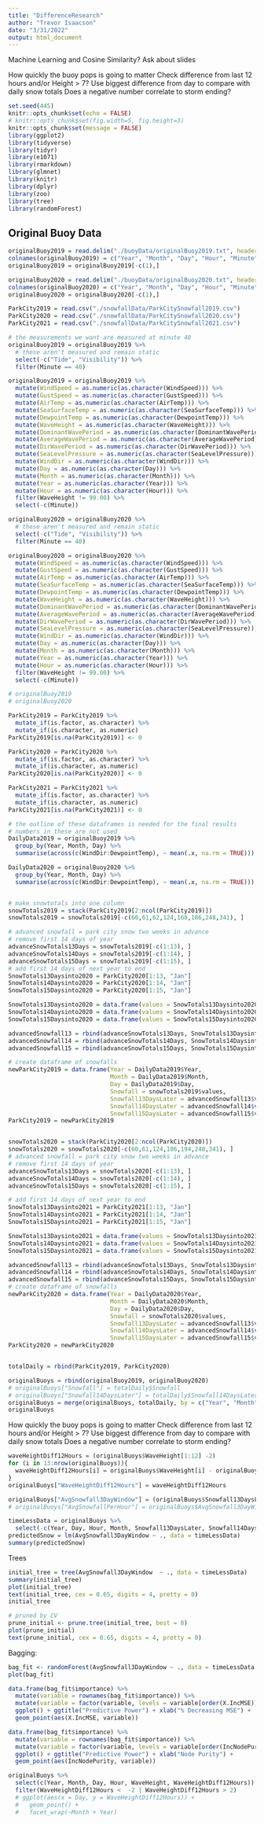 ```yaml
---
title: "DifferenceResearch"
author: "Trevor Isaacson"
date: "3/31/2022"
output: html_document
---
```



Machine Learning and Cosine Similarity? Ask about slides

How quickly the buoy pops is going to matter
Check difference from last 12 hours and/or Height > 7?
  Use biggest difference from day to compare with daily snow totals
  Does a negative number correlate to storm ending? 
  
  
```r
set.seed(445)
knitr::opts_chunk$set(echo = FALSE)
# knitr::opts_chunk$set(fig.width=5, fig.height=3) 
knitr::opts_chunk$set(message = FALSE)
library(ggplot2)
library(tidyverse)
library(tidyr)
library(e1071)
library(rmarkdown)
library(glmnet)
library(knitr)
library(dplyr)
library(zoo)
library(tree)
library(randomForest)
```

## Original Buoy Data
```r
originalBuoy2019 = read.delim("./buoyData/originalBuoy2019.txt", header = FALSE, sep = "")
colnames(originalBuoy2019) = c("Year", "Month", "Day", "Hour", "Minute", "WindDir", "WindSpeed", "GustSpeed", "WaveHeight", "DominantWavePeriod", "AverageWavePeriod", "DirWavePeriod", "SeaLevelPressure", "AirTemp", "SeaSurfaceTemp", "DewpointTemp", "Visibility", "Tide")
originalBuoy2019 = originalBuoy2019[-c(1),]

originalBuoy2020 = read.delim("./buoyData/originalBuoy2020.txt", header = FALSE, sep = "")
colnames(originalBuoy2020) = c("Year", "Month", "Day", "Hour", "Minute", "WindDir", "WindSpeed", "GustSpeed", "WaveHeight", "DominantWavePeriod", "AverageWavePeriod", "DirWavePeriod", "SeaLevelPressure", "AirTemp", "SeaSurfaceTemp", "DewpointTemp", "Visibility", "Tide")
originalBuoy2020 = originalBuoy2020[-c(1),]

ParkCity2019 = read.csv("./snowfallData/ParkCitySnowfall2019.csv")
ParkCity2020 = read.csv("./snowfallData/ParkCitySnowfall2020.csv")
ParkCity2021 = read.csv("./snowfallData/ParkCitySnowfall2021.csv")
```

```r
# the measurements we want are measured at minute 40
originalBuoy2019 = originalBuoy2019 %>%
  # these aren't measured and remain static
  select(-c("Tide", "Visibility")) %>%
  filter(Minute == 40)

originalBuoy2019 = originalBuoy2019 %>%
  mutate(WindSpeed = as.numeric(as.character(WindSpeed))) %>%
  mutate(GustSpeed = as.numeric(as.character(GustSpeed))) %>%
  mutate(AirTemp = as.numeric(as.character(AirTemp))) %>%
  mutate(SeaSurfaceTemp = as.numeric(as.character(SeaSurfaceTemp))) %>%
  mutate(DewpointTemp = as.numeric(as.character(DewpointTemp))) %>%
  mutate(WaveHeight = as.numeric(as.character(WaveHeight))) %>%
  mutate(DominantWavePeriod = as.numeric(as.character(DominantWavePeriod))) %>%
  mutate(AverageWavePeriod = as.numeric(as.character(AverageWavePeriod))) %>%
  mutate(DirWavePeriod = as.numeric(as.character(DirWavePeriod))) %>%
  mutate(SeaLevelPressure = as.numeric(as.character(SeaLevelPressure))) %>%
  mutate(WindDir = as.numeric(as.character(WindDir))) %>%
  mutate(Day = as.numeric(as.character(Day))) %>%
  mutate(Month = as.numeric(as.character(Month))) %>%
  mutate(Year = as.numeric(as.character(Year))) %>%
  mutate(Hour = as.numeric(as.character(Hour))) %>%
  filter(WaveHeight != 99.00) %>%
  select(-c(Minute))

originalBuoy2020 = originalBuoy2020 %>%
  # these aren't measured and remain static
  select(-c("Tide", "Visibility")) %>%
  filter(Minute == 40)

originalBuoy2020 = originalBuoy2020 %>%
  mutate(WindSpeed = as.numeric(as.character(WindSpeed))) %>%
  mutate(GustSpeed = as.numeric(as.character(GustSpeed))) %>%
  mutate(AirTemp = as.numeric(as.character(AirTemp))) %>%
  mutate(SeaSurfaceTemp = as.numeric(as.character(SeaSurfaceTemp))) %>%
  mutate(DewpointTemp = as.numeric(as.character(DewpointTemp))) %>%
  mutate(WaveHeight = as.numeric(as.character(WaveHeight))) %>%
  mutate(DominantWavePeriod = as.numeric(as.character(DominantWavePeriod))) %>%
  mutate(AverageWavePeriod = as.numeric(as.character(AverageWavePeriod))) %>%
  mutate(DirWavePeriod = as.numeric(as.character(DirWavePeriod))) %>%
  mutate(SeaLevelPressure = as.numeric(as.character(SeaLevelPressure))) %>%
  mutate(WindDir = as.numeric(as.character(WindDir))) %>%
  mutate(Day = as.numeric(as.character(Day))) %>%
  mutate(Month = as.numeric(as.character(Month))) %>%
  mutate(Year = as.numeric(as.character(Year))) %>%
  mutate(Hour = as.numeric(as.character(Hour))) %>%
  filter(WaveHeight != 99.00) %>%
  select(-c(Minute))

# originalBuoy2019
# originalBuoy2020

ParkCity2019 = ParkCity2019 %>%
  mutate_if(is.factor, as.character) %>%
  mutate_if(is.character, as.numeric)
ParkCity2019[is.na(ParkCity2019)] <- 0

ParkCity2020 = ParkCity2020 %>%
  mutate_if(is.factor, as.character) %>%
  mutate_if(is.character, as.numeric)
ParkCity2020[is.na(ParkCity2020)] <- 0

ParkCity2021 = ParkCity2021 %>%
  mutate_if(is.factor, as.character) %>%
  mutate_if(is.character, as.numeric)
ParkCity2021[is.na(ParkCity2021)] <- 0
```

```r
# the outline of these dataframes is needed for the final results
# numbers in these are not used
DailyData2019 = originalBuoy2019 %>%
  group_by(Year, Month, Day) %>%
  summarise(across(c(WindDir:DewpointTemp), ~ mean(.x, na.rm = TRUE)))

DailyData2020 = originalBuoy2020 %>%
  group_by(Year, Month, Day) %>%
  summarise(across(c(WindDir:DewpointTemp), ~ mean(.x, na.rm = TRUE)))


# make snowtotals into one column
snowTotals2019 = stack(ParkCity2019[2:ncol(ParkCity2019)])
snowTotals2019 = snowTotals2019[-c(60,61,62,124,168,186,248,341), ]

# advanced snowfall = park city snow two weeks in advance
# remove first 14 days of year
advanceSnowTotals13Days = snowTotals2019[-c(1:13), ]
advanceSnowTotals14Days = snowTotals2019[-c(1:14), ]
advanceSnowTotals15Days = snowTotals2019[-c(1:15), ]
# add first 14 days of next year to end
SnowTotals13Daysinto2020 = ParkCity2020[1:13, "Jan"]
SnowTotals14Daysinto2020 = ParkCity2020[1:14, "Jan"]
SnowTotals15Daysinto2020 = ParkCity2020[1:15, "Jan"]

SnowTotals13Daysinto2020 = data.frame(values = SnowTotals13Daysinto2020, ind = "Jan")
SnowTotals14Daysinto2020 = data.frame(values = SnowTotals14Daysinto2020, ind = "Jan")
SnowTotals15Daysinto2020 = data.frame(values = SnowTotals15Daysinto2020, ind = "Jan")

advancedSnowfall13 = rbind(advanceSnowTotals13Days, SnowTotals13Daysinto2020)
advancedSnowfall14 = rbind(advanceSnowTotals14Days, SnowTotals14Daysinto2020)
advancedSnowfall15 = rbind(advanceSnowTotals15Days, SnowTotals15Daysinto2020)

# create dataframe of snowfalls 
newParkCity2019 = data.frame(Year = DailyData2019$Year,
                             Month = DailyData2019$Month,
                             Day = DailyData2019$Day,
                             Snowfall = snowTotals2019$values,
                             Snowfall13DaysLater = advancedSnowfall13$values,
                             Snowfall14DaysLater = advancedSnowfall14$values,
                             Snowfall15DaysLater = advancedSnowfall15$values)
ParkCity2019 = newParkCity2019


snowTotals2020 = stack(ParkCity2020[2:ncol(ParkCity2020)])
snowTotals2020 = snowTotals2020[-c(60,61,124,186,194,248,341), ]
# advanced snowfall = park city snow two weeks in advance
# remove first 14 days of year
advanceSnowTotals13Days = snowTotals2020[-c(1:13), ]
advanceSnowTotals14Days = snowTotals2020[-c(1:14), ]
advanceSnowTotals15Days = snowTotals2020[-c(1:15), ]

# add first 14 days of next year to end
SnowTotals13Daysinto2021 = ParkCity2021[1:13, "Jan"]
SnowTotals14Daysinto2021 = ParkCity2021[1:14, "Jan"]
SnowTotals15Daysinto2021 = ParkCity2021[1:15, "Jan"]

SnowTotals13Daysinto2021 = data.frame(values = SnowTotals13Daysinto2021, ind = "Jan")
SnowTotals14Daysinto2021 = data.frame(values = SnowTotals14Daysinto2021, ind = "Jan")
SnowTotals15Daysinto2021 = data.frame(values = SnowTotals15Daysinto2021, ind = "Jan")

advancedSnowfall13 = rbind(advanceSnowTotals13Days, SnowTotals13Daysinto2021)
advancedSnowfall14 = rbind(advanceSnowTotals14Days, SnowTotals14Daysinto2021)
advancedSnowfall15 = rbind(advanceSnowTotals15Days, SnowTotals15Daysinto2021)
# create dataframe of snowfalls 
newParkCity2020 = data.frame(Year = DailyData2020$Year,
                             Month = DailyData2020$Month,
                             Day = DailyData2020$Day,
                             Snowfall = snowTotals2020$values,
                             Snowfall13DaysLater = advancedSnowfall13$values,
                             Snowfall14DaysLater = advancedSnowfall14$values,
                             Snowfall15DaysLater = advancedSnowfall15$values)
ParkCity2020 = newParkCity2020


totalDaily = rbind(ParkCity2019, ParkCity2020)

originalBuoys = rbind(originalBuoy2019, originalBuoy2020)
# originalBuoys["Snowfall"] = totalDaily$Snowfall
# originalBuoys["Snowfall14DaysLater"] = totalDaily$Snowfall14DaysLater
originalBuoys = merge(originalBuoys, totalDaily, by = c("Year", "Month", "Day"))
originalBuoys
```

How quickly the buoy pops is going to matter
Check difference from last 12 hours and/or Height > 7?
  Use biggest difference from day to compare with daily snow totals
  Does a negative number correlate to storm ending?
```r
waveHeightDiff12Hours = (originalBuoys$WaveHeight[1:12] -2)
for (i in 13:nrow(originalBuoys)){
  waveHeightDiff12Hours[i] = originalBuoys$WaveHeight[i] - originalBuoys$WaveHeight[i - 12]
}
originalBuoys["WaveHeightDiff12Hours"] = waveHeightDiff12Hours

originalBuoys["AvgSnowfall3DayWindow"] = (originalBuoys$Snowfall13DaysLater + originalBuoys$Snowfall14DaysLater + originalBuoys$Snowfall15DaysLater) /3 
# originalBuoys["AvgSnowfallPerHour"] = originalBuoys$AvgSnowfall3DayWindow /24
```


```r
timeLessData = originalBuoys %>%
  select(-c(Year, Day, Hour, Month, Snowfall13DaysLater, Snowfall14DaysLater, Snowfall15DaysLater))
predictedSnow = lm(AvgSnowfall3DayWindow ~ ., data = timeLessData)
summary(predictedSnow)
```

Trees
```r
initial_tree = tree(AvgSnowfall3DayWindow  ~ ., data = timeLessData)
summary(initial_tree)
plot(initial_tree)
text(initial_tree, cex = 0.65, digits = 4, pretty = 0)
initial_tree

# pruned by CV
prune_initial <- prune.tree(initial_tree, best = 8)
plot(prune_initial)
text(prune_initial, cex = 0.65, digits = 4, pretty = 0)
```

Bagging: 
```r
bag_fit <- randomForest(AvgSnowfall3DayWindow ~ ., data = timeLessData, mtry = ncol(timeLessData) - 1, importance = TRUE)
plot(bag_fit)

data.frame(bag_fit$importance) %>%
  mutate(variable = rownames(bag_fit$importance)) %>%
  mutate(variable = factor(variable, levels = variable[order(X.IncMSE)])) %>%
  ggplot() + ggtitle("Predictive Power") + xlab("% Decreasing MSE") + 
  geom_point(aes(X.IncMSE, variable))  

data.frame(bag_fit$importance) %>%
  mutate(variable = rownames(bag_fit$importance)) %>%
  mutate(variable = factor(variable, levels = variable[order(IncNodePurity)])) %>%
  ggplot() + ggtitle("Predictive Power") + xlab("Node Purity") + 
  geom_point(aes(IncNodePurity, variable))  
```
































```r
originalBuoys %>%
  select(c(Year, Month, Day, Hour, WaveHeight, WaveHeightDiff12Hours)) %>%
  filter(WaveHeightDiff12Hours <  -2 | WaveHeightDiff12Hours > 2)
  # ggplot(aes(x = Day, y = WaveHeightDiff12Hours)) +
  #   geom_point() +
  #   facet_wrap(~Month + Year)

```

